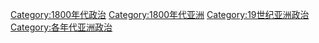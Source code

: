 [[Category:1800年代政治|Category:1800年代政治]]
[[Category:1800年代亚洲|Category:1800年代亚洲]]
[[Category:19世纪亚洲政治|Category:19世纪亚洲政治]]
[[Category:各年代亚洲政治|Category:各年代亚洲政治]]